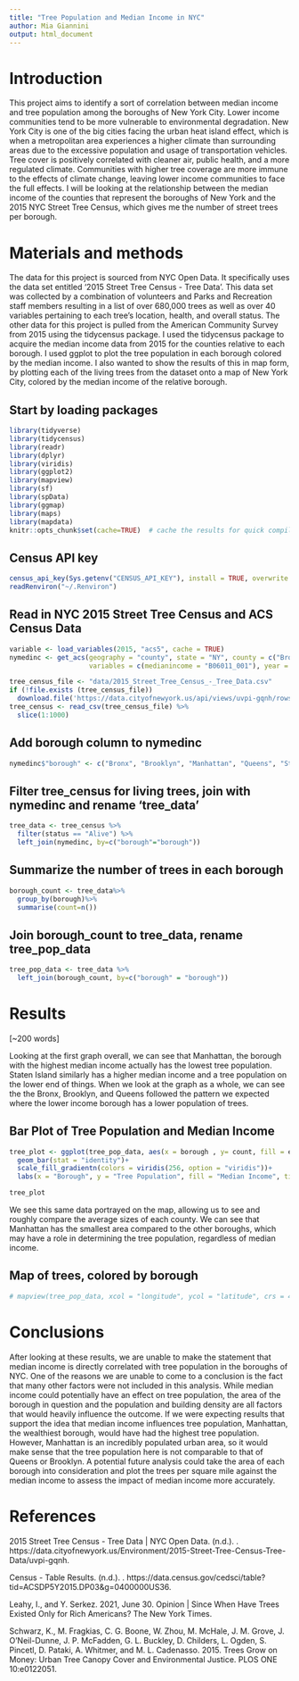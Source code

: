 ```yaml
---
title: "Tree Population and Median Income in NYC"
author: Mia Giannini
output: html_document
---
```


# Introduction

This project aims to identify a sort of correlation between median income and tree population among the boroughs of New York City. Lower income communities tend to be more vulnerable to environmental degradation. New York City is one of the big cities facing the urban heat island effect, which is when a metropolitan area experiences a higher climate than surrounding areas due to the excessive population and usage of transportation vehicles. Tree cover is positively correlated with cleaner air, public health, and a more regulated climate. Communities with higher tree coverage are more immune to the effects of climate change, leaving lower income communities to face the full effects. I will be looking at the relationship between the median income of the counties that represent the boroughs of New York and the 2015 NYC Street Tree Census, which gives me the number of street trees per borough. 

# Materials and methods

The data for this project is sourced from NYC Open Data. It specifically uses the data set entitled '2015 Street Tree Census - Tree Data'. This data set was collected by a combination of volunteers and Parks and Recreation staff members resulting in a list of over 680,000 trees as well as over 40 variables pertaining to each tree's location, health, and overall status. The other data for this project is pulled from the American Community Survey from 2015 using the tidycensus package. I used the tidycensus package to acquire the median income data from 2015 for the counties relative to each borough. I used ggplot to plot the tree population in each borough colored by the median income. I also wanted to show the results of this in map form, by plotting each of the living trees from the dataset onto a map of New York City, colored by the median income of the relative borough. 

## Start by loading packages
```r
library(tidyverse)
library(tidycensus)
library(readr)
library(dplyr)
library(viridis)
library(ggplot2)
library(mapview)
library(sf)
library(spData)
library(ggmap)
library(maps)
library(mapdata)
knitr::opts_chunk$set(cache=TRUE)  # cache the results for quick compiling
```

## Census API key
```r
census_api_key(Sys.getenv("CENSUS_API_KEY"), install = TRUE, overwrite = TRUE)
readRenviron("~/.Renviron")
```

## Read in NYC 2015 Street Tree Census and ACS Census Data
```r
variable <- load_variables(2015, "acs5", cache = TRUE)
nymedinc <- get_acs(geography = "county", state = "NY", county = c("Bronx", "Kings", "New York", "Queens", "Richmond"), 
                    variables = c(medianincome = "B06011_001"), year = 2015)

tree_census_file <- "data/2015_Street_Tree_Census_-_Tree_Data.csv"
if (!file.exists (tree_census_file))
  download.file('https://data.cityofnewyork.us/api/views/uvpi-gqnh/rows.csv?accessType=DOWNLOAD',destfile = tree_census_file)
tree_census <- read_csv(tree_census_file) %>%
  slice(1:1000)
```

## Add borough column to nymedinc
```r
nymedinc$"borough" <- c("Bronx", "Brooklyn", "Manhattan", "Queens", "Staten Island")
```

## Filter tree_census for living trees, join with nymedinc and rename 'tree_data'
```r
tree_data <- tree_census %>%
  filter(status == "Alive") %>%
  left_join(nymedinc, by=c("borough"="borough"))
```

## Summarize the number of trees in each borough
```r
borough_count <- tree_data%>%
  group_by(borough)%>%
  summarise(count=n())

```

## Join borough_count to tree_data, rename tree_pop_data
```r
tree_pop_data <- tree_data %>%
  left_join(borough_count, by=c("borough" = "borough"))
```


# Results

[~200 words]

Looking at the first graph overall, we can see that Manhattan, the borough with the highest median income actually has the lowest tree population. Staten Island similarly has a higher median income and a tree population on the lower end of things. When we look at the graph as a whole, we can see the the Bronx, Brooklyn, and Queens followed the pattern we expected where the lower income borough has a lower population of trees. 

## Bar Plot of Tree Population and Median Income
```r
tree_plot <- ggplot(tree_pop_data, aes(x = borough , y= count, fill = estimate))+
  geom_bar(stat = "identity")+
  scale_fill_gradientn(colors = viridis(256, option = "viridis"))+
  labs(x = "Borough", y = "Tree Population", fill = "Median Income", title = "Tree Population and Median Income in NYC Boroughs")

tree_plot
```

We see this same data portrayed on the map, allowing us to see and roughly compare the average sizes of each county. We can see that Manhattan has the smallest area compared to the other boroughs, which may have a role in determining the tree population, regardless of median income. 

## Map of trees, colored by borough
```r
# mapview(tree_pop_data, xcol = "longitude", ycol = "latitude", crs = 4269, grid = FALSE, legend = TRUE, cex = 4, zcol = 'borough')
```

# Conclusions

After looking at these results, we are unable to make the statement that median income is directly correlated with tree population in the boroughs of NYC. One of the reasons we are unable to come to a conclusion is the fact that many other factors were not included in this analysis. While median income could potentially have an effect on tree population, the area of the borough in question and the population and building density are all factors that would heavily influence the outcome. If we were expecting results that support the idea that median income influences tree population, Manhattan, the wealthiest borough, would have had the highest tree population. However, Manhattan is an incredibly populated urban area, so it would make sense that the tree population here is not comparable to that of Queens or Brooklyn. A potential future analysis could take the area of each borough into consideration and plot the trees per square mile against the median income to assess the impact of median income more accurately. 

# References

2015 Street Tree Census - Tree Data | NYC Open Data. (n.d.). . https://data.cityofnewyork.us/Environment/2015-Street-Tree-Census-Tree-Data/uvpi-gqnh.

Census - Table Results. (n.d.). . https://data.census.gov/cedsci/table?tid=ACSDP5Y2015.DP03&g=0400000US36.

Leahy, I., and Y. Serkez. 2021, June 30. Opinion | Since When Have Trees Existed Only for Rich Americans? The New York Times.

Schwarz, K., M. Fragkias, C. G. Boone, W. Zhou, M. McHale, J. M. Grove, J. O’Neil-Dunne, J. P. McFadden, G. L. Buckley, D. Childers, L. Ogden, S. Pincetl, D. Pataki, A. Whitmer, and M. L. Cadenasso. 2015. Trees Grow on Money: Urban Tree Canopy Cover and Environmental Justice. PLOS ONE 10:e0122051.

